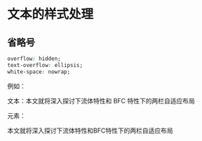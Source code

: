 # 文本的样式处理

## 省略号

```css
overflow: hidden;
text-overflow: ellipsis;
white-space: nowrap;
```

例如：

文本：本文就将深入探讨下流体特性和 BFC 特性下的两栏自适应布局

元素：

<div
  style={{
    width: '200px',
    overflow: 'hidden',
    textOverflow: 'ellipsis',
    whiteSpace: 'nowrap',
  }}
>
  本文就将深入探讨下流体特性和BFC特性下的两栏自适应布局
</div>
